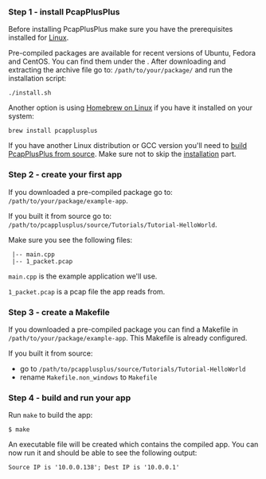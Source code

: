 
### Step 1 - install PcapPlusPlus

Before installing PcapPlusPlus make sure you have the prerequisites installed for [Linux](./install/linux#prerequisites).

Pre-compiled packages are available for recent versions of Ubuntu, Fedora and CentOS. You can find them under the <ReleaseLink/>. After downloading and extracting the archive file go to: `/path/to/your/package/` and run the installation script:

```shell
./install.sh
```

Another option is using [Homebrew on Linux](https://docs.brew.sh/Homebrew-on-Linux) if you have it installed on your system:

```shell
brew install pcapplusplus
```

If you have another Linux distribution or GCC version you'll need to [build PcapPlusPlus from source](./install/linux). Make sure not to skip the [installation](./install/linux#installation) part.

### Step 2 - create your first app

If you downloaded a pre-compiled package go to: `/path/to/your/package/example-app`.

If you built it from source go to: `/path/to/pcapplusplus/source/Tutorials/Tutorial-HelloWorld`.

Make sure you see the following files:

```shell
 |-- main.cpp
 |-- 1_packet.pcap
```

`main.cpp` is the example application we'll use.

`1_packet.pcap` is a pcap file the app reads from.

### Step 3 - create a Makefile

If you downloaded a pre-compiled package you can find a Makefile in `/path/to/your/package/example-app`. This Makefile is already configured.

If you built it from source:

- go to `/path/to/pcapplusplus/source/Tutorials/Tutorial-HelloWorld`
- rename `Makefile.non_windows` to `Makefile`

### Step 4 - build and run your app

Run `make` to build the app:

```shell
$ make
```

An executable file will be created which contains the compiled app. You can now run it and should be able to see the following output:

```shell
Source IP is '10.0.0.138'; Dest IP is '10.0.0.1'
```

